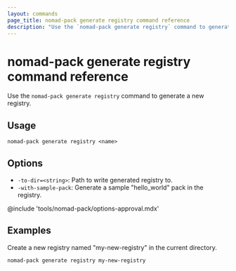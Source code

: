 ```yaml
---
layout: commands
page_title: nomad-pack generate registry command reference
description: "Use the `nomad-pack generate registry` command to generate a new registry."
---
```


# nomad-pack generate registry command reference

Use the `nomad-pack generate registry` command to generate a new registry.

## Usage

```plaintext
nomad-pack generate registry <name>
```

## Options

- `-to-dir=<string>`: Path to write generated registry to.
- `-with-sample-pack`: Generate a sample "hello_world" pack in the registry.

@include 'tools/nomad-pack/options-approval.mdx'

## Examples

Create a new registry named "my-new-registry" in the current directory.

```shell
nomad-pack generate registry my-new-registry
```
